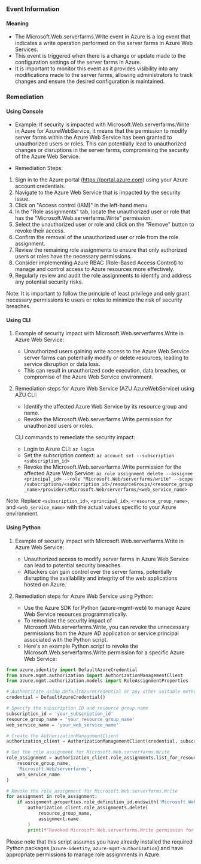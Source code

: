 
### Event Information

#### Meaning

- The Microsoft.Web.serverfarms.Write event in Azure is a log event that indicates a write operation performed on the server farms in Azure Web Services.
- This event is triggered when there is a change or update made to the configuration settings of the server farms in Azure.
- It is important to monitor this event as it provides visibility into any modifications made to the server farms, allowing administrators to track changes and ensure the desired configuration is maintained.

### Remediation

#### Using Console

- Example: If security is impacted with Microsoft.Web.serverfarms.Write in Azure for AzureWebService, it means that the permission to modify server farms within the Azure Web Service has been granted to unauthorized users or roles. This can potentially lead to unauthorized changes or disruptions in the server farms, compromising the security of the Azure Web Service.

- Remediation Steps:
1. Sign in to the Azure portal (https://portal.azure.com) using your Azure account credentials.
2. Navigate to the Azure Web Service that is impacted by the security issue.
3. Click on "Access control (IAM)" in the left-hand menu.
4. In the "Role assignments" tab, locate the unauthorized user or role that has the "Microsoft.Web.serverfarms.Write" permission.
5. Select the unauthorized user or role and click on the "Remove" button to revoke their access.
6. Confirm the removal of the unauthorized user or role from the role assignment.
7. Review the remaining role assignments to ensure that only authorized users or roles have the necessary permissions.
8. Consider implementing Azure RBAC (Role-Based Access Control) to manage and control access to Azure resources more effectively.
9. Regularly review and audit the role assignments to identify and address any potential security risks.

Note: It is important to follow the principle of least privilege and only grant necessary permissions to users or roles to minimize the risk of security breaches.

#### Using CLI

1. Example of security impact with Microsoft.Web.serverfarms.Write in Azure Web Service:
   - Unauthorized users gaining write access to the Azure Web Service server farms can potentially modify or delete resources, leading to service disruption or data loss.
   - This can result in unauthorized code execution, data breaches, or compromise of the Azure Web Service environment.

2. Remediation steps for Azure Web Service (AZU AzureWebService) using AZU CLI:
   - Identify the affected Azure Web Service by its resource group and name.
   - Revoke the Microsoft.Web.serverfarms.Write permission for unauthorized users or roles.

   CLI commands to remediate the security impact:
   - Login to Azure CLI: `az login`
   - Set the subscription context: `az account set --subscription <subscription_id>`
   - Revoke the Microsoft.Web.serverfarms.Write permission for the affected Azure Web Service:
     `az role assignment delete --assignee <principal_id> --role "Microsoft.Web/serverfarms/write" --scope /subscriptions/<subscription_id>/resourceGroups/<resource_group_name>/providers/Microsoft.Web/serverfarms/<web_service_name>`

Note: Replace `<subscription_id>`, `<principal_id>`, `<resource_group_name>`, and `<web_service_name>` with the actual values specific to your Azure environment.

#### Using Python

1. Example of security impact with Microsoft.Web.serverfarms.Write in Azure Web Service:
   - Unauthorized access to modify server farms in Azure Web Service can lead to potential security breaches.
   - Attackers can gain control over the server farms, potentially disrupting the availability and integrity of the web applications hosted on Azure.

2. Remediation steps for Azure Web Service using Python:
   - Use the Azure SDK for Python (azure-mgmt-web) to manage Azure Web Service resources programmatically.
   - To remediate the security impact of Microsoft.Web.serverfarms.Write, you can revoke the unnecessary permissions from the Azure AD application or service principal associated with the Python script.
   - Here's an example Python script to revoke the Microsoft.Web.serverfarms.Write permission for a specific Azure Web Service:

```python
from azure.identity import DefaultAzureCredential
from azure.mgmt.authorization import AuthorizationManagementClient
from azure.mgmt.authorization.models import RoleAssignmentProperties

# Authenticate using DefaultAzureCredential or any other suitable method
credential = DefaultAzureCredential()

# Specify the subscription ID and resource group name
subscription_id = 'your_subscription_id'
resource_group_name = 'your_resource_group_name'
web_service_name = 'your_web_service_name'

# Create the AuthorizationManagementClient
authorization_client = AuthorizationManagementClient(credential, subscription_id)

# Get the role assignment for Microsoft.Web.serverfarms.Write
role_assignment = authorization_client.role_assignments.list_for_resource(
    resource_group_name,
    'Microsoft.Web/serverfarms',
    web_service_name
)

# Revoke the role assignment for Microsoft.Web.serverfarms.Write
for assignment in role_assignment:
    if assignment.properties.role_definition_id.endswith('Microsoft.Web/serverfarms/write'):
        authorization_client.role_assignments.delete(
            resource_group_name,
            assignment.name
        )
        print(f"Revoked Microsoft.Web.serverfarms.Write permission for {assignment.properties.principal_id}")
```

Please note that this script assumes you have already installed the required Python packages (`azure-identity`, `azure-mgmt-authorization`) and have appropriate permissions to manage role assignments in Azure.

